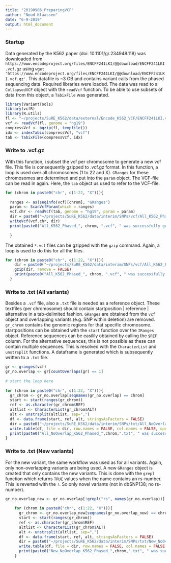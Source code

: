 ```yaml
---
title: "20190906_PreparingVCF"
author: "Noud Klaassen"
date: "6-9-2019"
output: html_document
---
```


### Startup

Data generated by the K562 paper (doi: 10.1101/gr.234948.118) was downloaded from `https://www.encodeproject.org/files/ENCFF241LKI/@@download/ENCFF241LKI.vcf.gz` using `wget 'https://www.encodeproject.org/files/ENCFF241LKI/@@download/ENCFF241LKI.vcf.gz'`. This datafile is ~3 GB and contains variant calls from the phased sequencing data. Required libraries were loaded. The data was read to a `CollapsedVCF` object with the `readVcf` function. To be able to use subsets of data from this object, a `TabixFile` was generated.  

```r
library(VariantTools)
library(vcfR)
library(R.utils)
fl <- "~/projects/SuRE_K562/data/external/Encode_K562_VCF/ENCFF241LKI.vcf.gz"
vcf <- readVcf(fl, genome = "hg19")
compressVcf <- bgzip(fl, tempfile())
idx <- indexTabix(compressVcf, "vcf")
tab <- TabixFile(compressVcf, idx)
```

### Write to .vcf.gz

With this function, i subset the vcf per chromosome to generate a new vcf file. This file is consequently gzipped to .vcf.gz format. In this function, a loop is used over all chromosomes (1 to 22 and X). `GRanges` for these chromosomes are determined and put into the `param` object. The VCF-file can be read in again. Here, the `tab` object us used to refer to the VCF-file. 

```r
for (chrom in paste0("chr", c(1:22, "X"))){
    
  ranges <- as(seqinfo(vcf)[chrom], "GRanges")
  param <- ScanVcfParam(which = ranges)
  vcf.chr <- readVcf(tab, genome = "hg19", param = param)
  dir = paste0("~/projects/SuRE_K562/data/interim/SNPs/vcf/All_K562_Phased_", chrom, ".vcf")
  writeVcf(vcf.chr, dir)
  print(paste0("All_K562_Phased_", chrom, ".vcf", " was successfully generated"))
    
  }
```

The obtained `*.vcf` files can be gzipped with the `gzip` command. Again, a loop is used to do this for all the files. 

```r
for (chrom in paste0("chr", c(1:22, "X"))){
    dir = paste0("~/projects/SuRE_K562/data/interim/SNPs/vcf/All_K562_Phased_", chrom, ".vcf")
    gzip(dir, remove = FALSE)
    print(paste0("All_K562_Phased_", chrom, ".vcf", " was successfully gzipped to", " All_K562_Phased_", chrom, ".vcf.gz"))
  }
```

### Write to .txt (All variants)

Besides a `.vcf` file, also a `.txt` file is needed as a reference object. These textfiles (per chromosome) should contain startposition | reference | alternative in a tab-delimited fashion. `GRanges` are obtained from the `vcf` object and overlapping variants (e.g. SNP within deletion) are removed. `gr_chrom` contains the genomic regions for that specific chromosome. startpositions can be obtained with the `start` function over the `IRanges` object. Reference sequences can be easilily obtained by calling the `$REF` column. For the alternative sequences, this is not possible as these can contain multiple sequences. This is resolved with the `CharacterList` and `unstrsplit` functions. A dataframe is generated which is subsequently written to a `.txt` file.  

```r
gr <- granges(vcf)
gr_no.overlap <- gr[countOverlaps(gr) == 1]
    
# start the loop here
    
for (chrom in paste0("chr", c(1:22, "X"))){
  gr_chrom <- gr_no.overlap[seqnames(gr_no.overlap) == chrom]
  start <- start(ranges(gr_chrom))
  ref <- as.character(gr_chrom$REF)
  altlist <- CharacterList(gr_chrom$ALT)
  alt <- unstrsplit(altlist, sep=",")
  df <- data.frame(start, ref, alt, stringsAsFactors = FALSE)
  dir = paste0("~/projects/SuRE_K562/data/interim/SNPs/txt/All_NoOverlap_K562_Phased_", chrom, ".txt")
  write.table(df, file = dir, row.names = FALSE, col.names = FALSE, quote = FALSE, sep = "\t")
  print(paste0("All_NoOverlap_K562_Phased_",chrom,".txt", " was successfully generated"))
}  
```

### Write to .txt (New variants)

For the new variant, the same workflow was used as for all variants. Again, only non-overlapping variants are being used. A new `GRanges` object is created that only contains the new variants. This is done with the `grepl` function which returns `TRUE` values when the name contains an rs-number. This is reverted with the `!`. So only novel variants (not in dbSNP138; no rs-number). 

```r
gr_no.overlap_new <- gr_no.overlap[!grepl("rs", names(gr_no.overlap))]
    
    for (chrom in paste0("chr", c(1:22, "X"))){
      gr_chrom <- gr_no.overlap_new[seqnames(gr_no.overlap_new) == chrom]
      start <- start(ranges(gr_chrom))
      ref <- as.character(gr_chrom$REF)
      altlist <- CharacterList(gr_chrom$ALT)
      alt <- unstrsplit(altlist, sep=",")
      df <- data.frame(start, ref, alt, stringsAsFactors = FALSE)
      dir = paste0("~/projects/SuRE_K562/data/interim/SNPs/txt/New_NoOverlap_K562_Phased_", chrom, ".txt")
      write.table(df, file = dir, row.names = FALSE, col.names = FALSE, quote = FALSE, sep = "\t")
      print(paste0("New_NoOverlap_K562_Phased_",chrom,".txt", " was successfully generated"))
    }
```